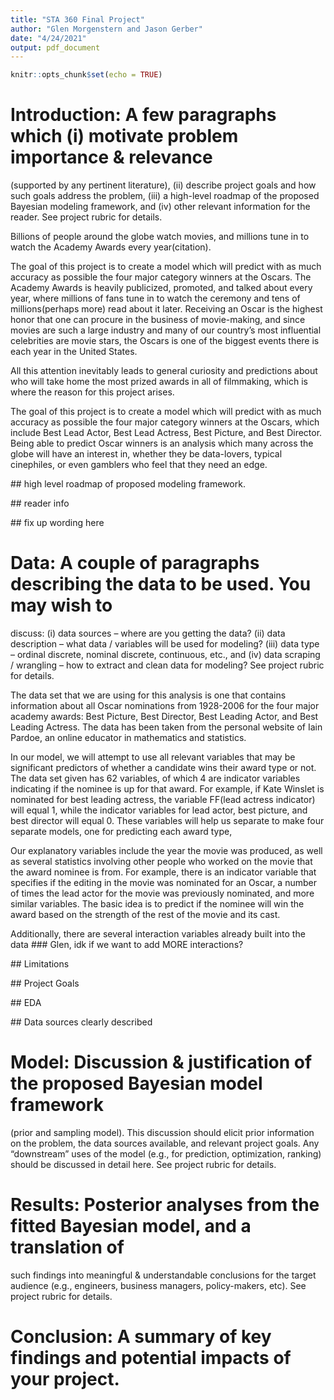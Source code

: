 ```yaml
---
title: "STA 360 Final Project"
author: "Glen Morgenstern and Jason Gerber"
date: "4/24/2021"
output: pdf_document
---
```


```r
knitr::opts_chunk$set(echo = TRUE)
```

# Introduction: A few paragraphs which (i) motivate problem importance & relevance
(supported by any pertinent literature), (ii) describe project goals and how such
goals address the problem, (iii) a high-level roadmap of the proposed Bayesian
modeling framework, and (iv) other relevant information for the reader. See project
rubric for details.

  Billions of people around the globe watch movies, and millions tune in to watch the Academy Awards every year(citation). 
  
  The goal of this project is to create a model which will predict with as much accuracy as possible the four major category winners at the Oscars. The Academy Awards is heavily publicized, promoted, and talked about every year, where millions of fans tune in to watch the ceremony and tens of millions(perhaps more) read about it later. Receiving an Oscar is the highest honor that one can procure in the business of movie-making, and since movies are such a large industry and many of our country's most influential celebrities are movie stars, the Oscars is one of the biggest events there is each year in the United States.
  
  All this attention inevitably leads to general curiosity and predictions about who will take home the most prized awards in all of filmmaking, which is where the reason for this project arises. 
  
  The goal of this project is to create a model which will predict with as much accuracy as possible the four major category winners at the Oscars, which include Best Lead Actor, Best Lead Actress, Best Picture, and Best Director. Being able to predict Oscar winners is an analysis which many across the globe will have an interest in, whether they be data-lovers, typical cinephiles, or even gamblers who feel that they need an edge. 
  
  ## high level roadmap of proposed modeling framework.
  
  ## reader info
  
  ## fix up wording here

  
  
  

# Data: A couple of paragraphs describing the data to be used. You may wish to
discuss: (i) data sources – where are you getting the data? (ii) data description –
what data / variables will be used for modeling? (iii) data type – ordinal discrete,
nominal discrete, continuous, etc., and (iv) data scraping / wrangling – how to
extract and clean data for modeling? See project rubric for details.

  The data set that we are using for this analysis is one that contains information about all Oscar nominations from 1928-2006 for the four major academy awards: Best Picture, Best Director, Best Leading Actor, and Best Leading Actress. The data has been taken from the personal website of Iain Pardoe, an online educator in mathematics and statistics. 
  
  In our model, we will attempt to use all relevant variables that may be significant predictors of whether a candidate wins their award type or not. The data set given has 62 variables, of which 4 are indicator variables indicating if the nominee is up for that award. For example, if Kate Winslet is nominated for best leading actress, the variable FF(lead actress indicator) will equal 1, while the indicator variables for lead actor, best picture, and best director will equal 0. These variables will help us separate to make four separate models, one for predicting each award type,
  
  Our explanatory variables include the year the movie was produced, as well as several statistics involving other people who worked on the movie that the award nominee is from. For example, there is an indicator variable that specifies if the editing in the movie was nominated for an Oscar, a number of times the lead actor for the movie was previously nominated, and more similar variables. The basic idea is to predict if the nominee will win the award based on the strength of the rest of the movie and its cast. 
  
  Additionally, there are several interaction variables already built into the data
  ### Glen, idk if we want to add MORE interactions?
  
  ## Limitations
  
  ## Project Goals
  
  ## EDA
  
  ## Data sources clearly described
  

# Model: Discussion & justification of the proposed Bayesian model framework
(prior and sampling model). This discussion should elicit prior information on the
problem, the data sources available, and relevant project goals. Any “downstream”
uses of the model (e.g., for prediction, optimization, ranking) should be discussed
in detail here. See project rubric for details.


# Results: Posterior analyses from the fitted Bayesian model, and a translation of
such findings into meaningful & understandable conclusions for the target audience
(e.g., engineers, business managers, policy-makers, etc). See project rubric for
details.


# Conclusion: A summary of key findings and potential impacts of your project.
